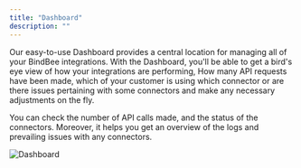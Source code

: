 ```yaml
---
title: "Dashboard"
description: ""
---
```


Our easy-to-use Dashboard provides a central location for managing all of your BindBee integrations. With the Dashboard, you'll be able to get a bird's eye view of how your integrations are performing, How many API requests have been made, which of your customer is using which connector or are there issues pertaining with some connectors and make any necessary adjustments on the fly.

You can check the number of API calls made, and the status of the connectors. Moreover, it helps you get an overview of the logs and prevailing issues with any connectors.

<img
  src="https://media.discordapp.net/attachments/889556106832130098/1171418810042040371/dashboard.png"
  alt="Dashboard"
  className="block"
/>
